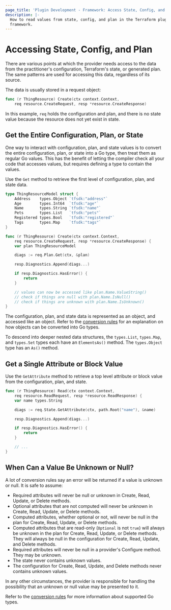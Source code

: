 ```yaml
---
page_title: 'Plugin Development - Framework: Access State, Config, and Plan'
description: |-
  How to read values from state, config, and plan in the Terraform plugin
  framework.
---
```


# Accessing State, Config, and Plan

There are various points at which the provider needs access to the data from
the practitioner's configuration, Terraform's state, or generated plan.
The same patterns are used for accessing this data, regardless of
its source.

The data is usually stored in a request object:

```go
func (r ThingResource) Create(ctx context.Context,
	req resource.CreateRequest, resp *resource.CreateResponse)
```

In this example, `req` holds the configuration and plan, and there is no state
value because the resource does not yet exist in state.

## Get the Entire Configuration, Plan, or State

One way to interact with configuration, plan, and state values is to convert
the entire configuration, plan, or state into a Go type, then treat them as
regular Go values. This has the benefit of letting the compiler check all your
code that accesses values, but requires defining a type to contain the values.

Use the `Get` method to retrieve the first level of configuration, plan, and state data.

```go
type ThingResourceModel struct {
	Address    types.Object `tfsdk:"address"`
	Age        types.Int64  `tfsdk:"age"`
	Name       types.String `tfsdk:"name"`
	Pets       types.List   `tfsdk:"pets"`
	Registered types.Bool   `tfsdk:"registered"`
	Tags       types.Map    `tfsdk:"tags"`
}

func (r ThingResource) Create(ctx context.Context,
	req resource.CreateRequest, resp *resource.CreateResponse) {
	var plan ThingResourceModel

	diags := req.Plan.Get(ctx, &plan)

	resp.Diagnostics.Append(diags...)

	if resp.Diagnostics.HasError() {
		return
	}

	// values can now be accessed like plan.Name.ValueString()
	// check if things are null with plan.Name.IsNull()
	// check if things are unknown with plan.Name.IsUnknown()
}
```

The configuration, plan, and state data is represented as an object, and
accessed like an object. Refer to the [conversion rules](#conversion-rules) for an
explanation on how objects can be converted into Go types.

To descend into deeper nested data structures, the `types.List`, `types.Map`, and `types.Set` types each have an `ElementsAs()` method. The `types.Object` type has an `As()` method.

## Get a Single Attribute or Block Value

Use the `GetAttribute` method to retrieve a top level attribute or block value from the configuration, plan, and state.

```go
func (r ThingResource) Read(ctx context.Context,
	req resource.ReadRequest, resp *resource.ReadResponse) {
	var name types.String

	diags := req.State.GetAttribute(ctx, path.Root("name"), &name)

	resp.Diagnostics.Append(diags...)

	if resp.Diagnostics.HasError() {
		return
	}

	// ...
}
```

## When Can a Value Be Unknown or Null?

A lot of conversion rules say an error will be returned if a value is unknown
or null. It is safe to assume:

* Required attributes will never be null or unknown in Create, Read, Update, or
  Delete methods.
* Optional attributes that are not computed will never be unknown in Create,
  Read, Update, or Delete methods.
* Computed attributes, whether optional or not, will never be null in the plan
  for Create, Read, Update, or Delete methods.
* Computed attributes that are read-only (`Optional` is not `true`) will always
  be unknown in the plan for Create, Read, Update, or Delete methods. They will
  always be null in the configuration for Create, Read, Update, and Delete
  methods.
* Required attributes will never be null in a provider's Configure method. They
  may be unknown.
* The state never contains unknown values.
* The configuration for Create, Read, Update, and Delete methods never contains
  unknown values.

In any other circumstances, the provider is responsible for handling the
possibility that an unknown or null value may be presented to it.

Refer to the [conversion rules](/plugin/framework/handling-data/conversion-rules#converting-from-framework-types-to-go-types)
for more information about supported Go types.
